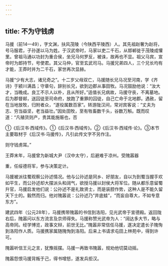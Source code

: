 ```yaml
---
---
---
```

title: 不为守钱虏
---



马援（前14—49），字文渊，扶风茂陵（今陕西平陵西）人。其先祖赵奢为赵将，号马服君，子孙遂以马为姓。于汉武帝时，马家以吏二千石，从邯郸徙于茂陵成懽里。曾祖马通以功封为重合侯，坐兄马何罗反，被诛，故再也不显。祖父马宾，宣帝时为郎持节，号使君。其父马仲，官至玄武司马。马援兄弟四人，三个兄长均有才能，王莽时并为二千石，家世再次显赫。

马援“少有大志，诸兄奇之”。十二岁父母双亡，马援随长兄马况至河南，学《齐诗》于颍川满昌；守章句，辞别长兄，欲到边郡从事田牧。马况鼓励他说：“汝大才，当晚成。良工不示人以朴，且从所好。”适值长兄病故，马援守丧，不离墓地。后为郡督邮，送囚徒至司命府，放跑了重罪的囚徒，自己亡命于北地郡。遇赦，留在当地放牧，归附者众，“遂役属数百家”。转游陇汉间，常对宾客说：“丈夫为志、穷当益坚，老当益壮。”因处田牧，至有牲畜数千头，谷数万斛。既而叹道：“凡殖货则产，贵其能施赈也，否

①《后汉书·西域传》。①《后汉书·西域传》。②《后汉书·西域传·论》。③本节主要取材于《后汉书·马援传》，凡引此传文字不另作注。

则守钱虏耳。”

王莽末年，马援曾为新城大尹（汉中太守），后避难于凉州。受隗嚣器

重，任绥德将军，参与决策定计。

马援被派往蜀观察公孙述情况。他与公孙述是同乡、好朋友，自以为到蜀当握手欢如平生，而公孙述却大摆派头和阔气，欲授马援以封侯大将军位。随从都乐意留蜀升官，马援启发他们说：公孙述不是礼致贤士，而是装腔作势，这种人是不能久留天下士的。毅然而归。他对隗嚣说：公孙述乃“井底蛙”，“而妄自尊大，不如专意东方”。

建武四年（公元28年），马援携带隗嚣的书信到洛阳，见光武帝于宣德殿。返回陇右后，隗嚣问以东方流言及京师得失。马援称赞光武帝为人：“阔达多大节，略与高帝同。经学博览，政事文辩，前世无比。”隗嚣非常信任马援，遂决定遣长子隗恂到洛阳作人质。马援携家属随隗恂到洛阳。后来上书请求屯田上林苑中，得到许可。

隗嚣听信王元之言，犹豫摇摆。马援一再致书隗嚣，规劝他切莫动摇。

隗嚣怨恨马援背叛于己，得书增怒，遂发兵拒汉。